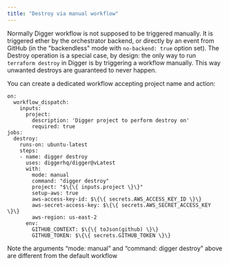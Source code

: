 ```yaml
---
title: "Destroy via manual workflow"
---
```


Normally Digger workflow is not supposed to be triggered manually. It is triggered ether by the orchestrator backend, or directly by an event from GitHub (in the "backendless" mode with `no-backend: true` option set). The Destroy operation is a special case, by design: the only way to run `terraform destroy` in Digger is by triggering a workflow manually. This way unwanted destroys are guaranteed to never happen.

You can create a dedicated workflow accepting project name and action:

```
on:
  workflow_dispatch:
    inputs:
      project:
        description: 'Digger project to perform destroy on'
        required: true
jobs:
  destroy:
    runs-on: ubuntu-latest
    steps:
    - name: digger destroy
      uses: diggerhq/digger@vLatest
      with:
        mode: manual
        command: "digger destroy"
        project: "$\{\{ inputs.project \}\}"
        setup-aws: true
        aws-access-key-id: $\{\{ secrets.AWS_ACCESS_KEY_ID \}\}
        aws-secret-access-key: $\{\{ secrets.AWS_SECRET_ACCESS_KEY \}\}
        aws-region: us-east-2
      env:
        GITHUB_CONTEXT: $\{\{ toJson(github) \}\}
        GITHUB_TOKEN: $\{\{ secrets.GITHUB_TOKEN \}\}
```

<Note>
  Note the arguments “mode: manual” and “command: digger destroy” above are
  different from the default workflow
</Note>
